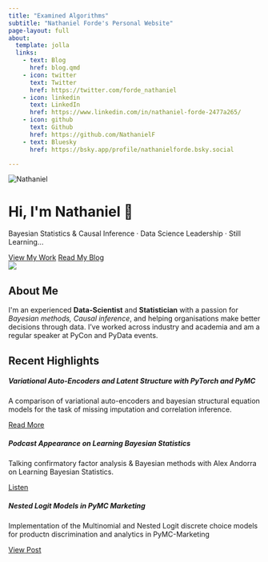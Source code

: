 ```yaml
---
title: "Examined Algorithms"
subtitle: "Nathaniel Forde's Personal Website"
page-layout: full
about:
  template: jolla
  links:
    - text: Blog
      href: blog.qmd 
    - icon: twitter
      text: Twitter
      href: https://twitter.com/forde_nathaniel
    - icon: linkedin
      text: LinkedIn
      href: https://www.linkedin.com/in/nathaniel-forde-2477a265/
    - icon: github
      text: Github
      href: https://github.com/NathanielF
    - text: Bluesky
      href: https://bsky.app/profile/nathanielforde.bsky.social

---
```



```{=html}
<!-- Compact Hero Section -->
<div class="hero fade-in">
  <img src="profile_photo.jpeg" alt="Nathaniel" class="profile-img mb-3">
  <h1>Hi, I'm Nathaniel 👋</h1>
  <p class="tagline">Bayesian Statistics & Causal Inference · Data Science Leadership · Still Learning...</p>
  <div class="mt-3">
    <a href="opensource.qmd" class="btn btn-primary btn-lg">View My Work</a>
    <a href="blog.qmd" class="btn btn-outline-light btn-lg">Read My Blog</a>
  </div>
</div>
```


```{=html}
<!-- About Me Inline -->
<div class="container my-5 fade-in">
  <img src="talks/pycon_ireland_causalpy/images/probable_graphs.png" class="small-right-img">
  <h2>About Me</h2>
  <p>
    I'm an experienced <b>Data-Scientist</b> and <b>Statistician</b> with a passion for <i>Bayesian methods, Causal inference</i>, and helping organisations make better decisions through data. I’ve worked across industry and academia and am a regular speaker at PyCon and PyData events. 
  </p>
</div>
```

```{=html}
<!-- Recent Highlights Section -->
<div class="container my-5">
  <h2 class="mb-4 fade-in">Recent Highlights</h2>
  <div class="row">
    <div class="col-md-4 fade-in">
      <div class="card highlight-card">
        <div class="card-body">
          <h5 class="card-title">Variational Auto-Encoders and Latent Structure with PyTorch and PyMC</h5>
          <p class="card-text"> A comparison of variational auto-encoders and bayesian structural equation models for the task of missing imputation and correlation inference.</p>
          <a href="posts/post-with-code/PyTorch_Amortized_Bayes/amortized_bayes.qmd" class="btn btn-primary">Read More</a>
        </div>
      </div>
    </div>
    <div class="col-md-4 fade-in">
      <div class="card highlight-card">
        <div class="card-body">
          <h5 class="card-title">Podcast Appearance on Learning Bayesian Statistics</h5>
          <p class="card-text">Talking confirmatory factor analysis & Bayesian methods with Alex Andorra on Learning Bayesian Statistics.</p>
          <a href="https://www.youtube.com/watch?v=WEb9SnVLTmE&t=3s" class="btn btn-primary">Listen</a>
        </div>
      </div>
    </div>
    <div class="col-md-4 fade-in">
      <div class="card highlight-card">
        <div class="card-body">
          <h5 class="card-title">Nested Logit Models in PyMC Marketing</h5>
          <p class="card-text">Implementation of the Multinomial and Nested Logit discrete choice models for productn discrimination and analytics in PyMC-Marketing</p>
          <a href="oss/pymc_marketing/nested_logit.qmd" class="btn btn-primary">View Post</a>
        </div>
      </div>
    </div>
  </div>
</div>
```